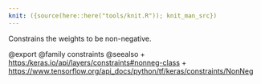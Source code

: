 ```yaml
---
knit: ({source(here::here("tools/knit.R")); knit_man_src})
---
```

Constrains the weights to be non-negative.

@export
@family constraints
@seealso
+ <https:/keras.io/api/layers/constraints#nonneg-class>
+ <https://www.tensorflow.org/api_docs/python/tf/keras/constraints/NonNeg>
